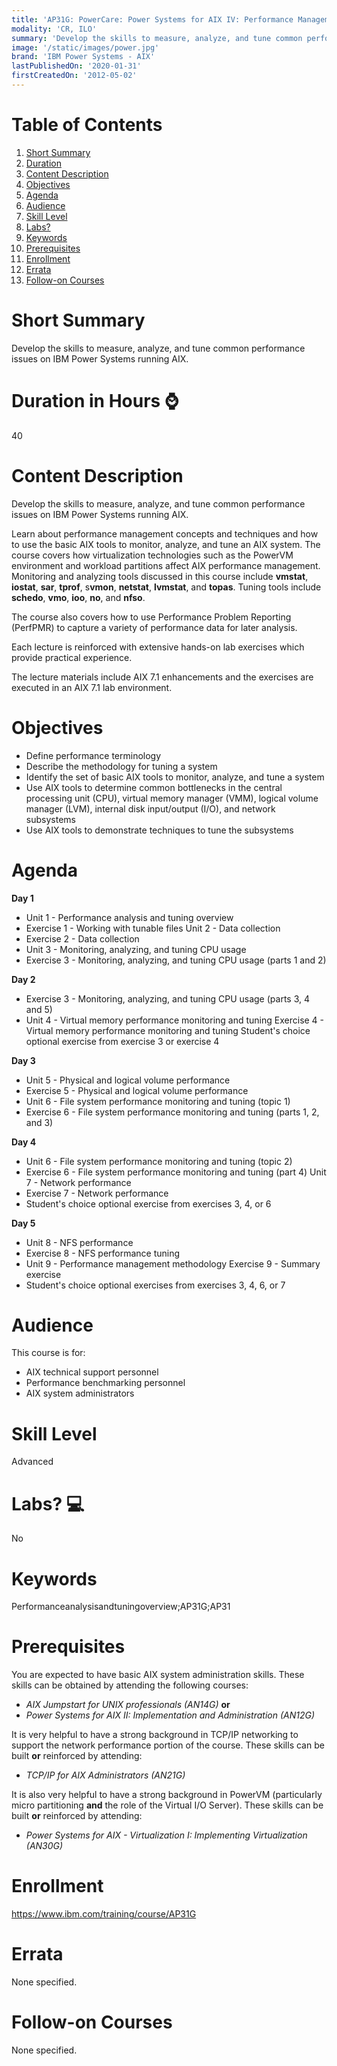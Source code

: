 ```yaml
---
title: 'AP31G: PowerCare: Power Systems for AIX IV: Performance Management'
modality: 'CR, ILO'
summary: 'Develop the skills to measure, analyze, and tune common performance issues on IBM Power Systems running AIX.'
image: '/static/images/power.jpg'
brand: 'IBM Power Systems - AIX'
lastPublishedOn: '2020-01-31'
firstCreatedOn: '2012-05-02'
---
```

# Table of Contents
1.  [Short Summary](#short-summary)
2.  [Duration](#duration-in-hours-)
3.  [Content Description](#content-description)
4.  [Objectives](#objectives)
5.  [Agenda](#agenda)
6.  [Audience](#audience)
7.  [Skill Level](#skill-level)
8.  [Labs?](#labs-)
9.  [Keywords](#keywords)
10. [Prerequisites](#prerequisites)
11. [Enrollment](#enrollment)
12. [Errata](#errata)
13. [Follow-on Courses](#follow-on-courses)

# Short Summary
Develop the skills to measure, analyze, and tune common performance issues on IBM Power Systems running AIX.

# Duration in Hours ⌚
40

# Content Description
<p>Develop the skills to measure, analyze, and tune common performance issues on IBM Power Systems running AIX.</p>

<p>Learn about performance management concepts and techniques and how to use the basic AIX tools to monitor, analyze, and tune an AIX system. The course covers how virtualization technologies such as the PowerVM environment and workload partitions affect AIX performance management. Monitoring and analyzing tools discussed in this course include <strong>vmstat</strong>, <strong>iostat</strong>, <strong>sar</strong>, <strong>tprof</strong>, s<strong>vmon</strong>, <strong>netstat</strong>, <strong>lvmstat</strong>, and <strong>topas</strong>. Tuning tools include <strong>schedo</strong>, <strong>vmo</strong>, <strong>ioo</strong>, <strong>no</strong>, and <strong>nfso</strong>.</p>

<p>The course also covers how to use Performance Problem Reporting (PerfPMR) to capture a variety of performance data for later analysis.</p>

<p>Each lecture is reinforced with extensive hands-on lab exercises which provide practical experience.</p>

<p>The lecture materials include AIX 7.1 enhancements and the exercises are executed in an AIX 7.1 lab environment.</p>

# Objectives
<ul>
	<li>Define performance terminology</li>
	<li>Describe the methodology for tuning a system</li>
	<li>Identify the set of basic AIX tools to monitor, analyze, and tune a system</li>
	<li>Use AIX tools to determine common bottlenecks in the central processing unit (CPU), virtual memory manager (VMM), logical volume manager (LVM), internal disk input/output (I/O), and network subsystems</li>
	<li>Use AIX tools to demonstrate techniques to tune the subsystems</li>
</ul>

# Agenda
<p><strong>Day 1</strong></p><ul><li>Unit 1 - Performance analysis and tuning overview</li><li>Exercise 1 - Working with tunable files Unit 2 - Data collection</li><li>Exercise 2 - Data collection</li><li>Unit 3 - Monitoring, analyzing, and tuning CPU usage</li><li>Exercise 3 - Monitoring, analyzing, and tuning CPU usage (parts 1 and 2)</li></ul><p><strong>Day 2</strong></p><ul><li>Exercise 3 - Monitoring, analyzing, and tuning CPU usage (parts 3, 4 and 5)</li><li>Unit 4 - Virtual memory performance monitoring and tuning Exercise 4 - Virtual memory performance monitoring and tuning Student&#39;s choice optional exercise from exercise 3 or exercise 4</li></ul><p><strong>Day 3</strong></p><ul><li>Unit 5 - Physical and logical volume performance</li><li>Exercise 5 - Physical and logical volume performance</li><li>Unit 6 - File system performance monitoring and tuning (topic 1)</li><li>Exercise 6 - File system performance monitoring and tuning (parts 1, 2, and 3)</li></ul><p><strong>Day 4</strong></p><ul><li>Unit 6 - File system performance monitoring and tuning (topic 2)</li><li>Exercise 6 - File system performance monitoring and tuning (part 4) Unit 7 - Network performance</li><li>Exercise 7 - Network performance</li><li>Student&#39;s choice optional exercise from exercises 3, 4, or 6</li></ul><p><strong>Day 5</strong></p><ul><li>Unit 8 - NFS performance</li><li>Exercise 8 - NFS performance tuning</li><li>Unit 9 - Performance management methodology Exercise 9 - Summary exercise</li><li>Student&#39;s choice optional exercises from exercises 3, 4, 6, or 7</li></ul>

# Audience
<p>This course is for:</p>

<ul>
	<li>AIX technical support personnel</li>
	<li>Performance benchmarking personnel</li>
	<li>AIX system administrators</li>
</ul>

# Skill Level
Advanced

# Labs? 💻
No

# Keywords
Performanceanalysisandtuningoverview;AP31G;AP31

# Prerequisites
<p>You are expected to have basic AIX system administration skills. These skills can be obtained by attending the following courses:</p>

<ul>
	<li><em>AIX Jumpstart for UNIX professionals (AN14G) </em><strong>or</strong></li>
	<li><em>Power Systems for AIX II: Implementation and Administration (AN12G)</em></li>
</ul>

<p>It is very helpful to have a strong background in TCP/IP networking to support the network performance portion of the course. These skills can be built <strong>or</strong> reinforced by attending:</p>

<ul>
	<li><em>TCP/IP for AIX Administrators (AN21G)</em></li>
</ul>

<p>It is also very helpful to have a strong background in PowerVM (particularly micro partitioning <strong>and</strong> the role of the Virtual I/O Server). These skills can be built <strong>or</strong> reinforced by attending:</p>

<ul>
	<li><em>Power Systems for AIX - Virtualization I: Implementing Virtualization (AN30G)</em></li>
</ul>

# Enrollment
https://www.ibm.com/training/course/AP31G

# Errata
None specified.

# Follow-on Courses
None specified.

